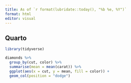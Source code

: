 ```yaml
---
title: As of `r format(lubridate::today(), "%b %e, %Y")`
format: html
editor: visual
---
```


## Quarto

```r
library(tidyverse)
```


```r
diamonds %>% 
  group_by(cut, color) %>% 
  summarise(mean = mean(carat)) %>% 
  ggplot(aes(x = cut, y = mean, fill = color)) +
  geom_col(position = "dodge")
```

